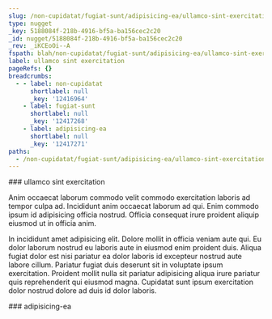 ```yaml
---
slug: /non-cupidatat/fugiat-sunt/adipisicing-ea/ullamco-sint-exercitation
type: nugget
_key: 5188084f-218b-4916-bf5a-ba156cec2c20
_id: nugget/5188084f-218b-4916-bf5a-ba156cec2c20
_rev: _iKCEoOi--A
fspath: blah/non-cupidatat/fugiat-sunt/adipisicing-ea/ullamco-sint-exercitation.md
label: ullamco sint exercitation
pageRefs: {}
breadcrumbs:
  - - label: non-cupidatat
      shortlabel: null
      _key: '12416964'
    - label: fugiat-sunt
      shortlabel: null
      _key: '12417268'
    - label: adipisicing-ea
      shortlabel: null
      _key: '12417271'
paths:
  - /non-cupidatat/fugiat-sunt/adipisicing-ea/ullamco-sint-exercitation
---
```


<NuggetArea>
<Nugget slug="/non-cupidatat/fugiat-sunt/adipisicing-ea/ullamco-sint-exercitation" type="nugget" _key="5188084f-218b-4916-bf5a-ba156cec2c20" _id="nugget/5188084f-218b-4916-bf5a-ba156cec2c20" _rev="_iKCEoOi--A" fspath="blah/non-cupidatat/fugiat-sunt/adipisicing-ea/ullamco-sint-exercitation.md" label="ullamco sint exercitation" paths="/non-cupidatat/fugiat-sunt/adipisicing-ea/ullamco-sint-exercitation">
<NuggetBody>
### ullamco sint exercitation

Anim occaecat laborum commodo velit commodo exercitation laboris ad tempor culpa ad. Incididunt anim occaecat laborum ad qui. Enim commodo ipsum id adipisicing officia nostrud. Officia consequat irure proident aliquip eiusmod ut in officia anim.

In incididunt amet adipisicing elit. Dolore mollit in officia veniam aute qui. Eu dolor laborum nostrud eu laboris aute in eiusmod enim proident duis. Aliqua fugiat dolor est nisi pariatur ea dolor laboris id excepteur nostrud aute labore cillum. Pariatur fugiat duis deserunt sit in voluptate ipsum exercitation. Proident mollit nulla sit pariatur adipisicing aliqua irure pariatur quis reprehenderit qui eiusmod magna. Cupidatat sunt ipsum exercitation dolor nostrud dolore ad duis id dolor laboris.

</NuggetBody>
<Breadcrumbs>
<Crumbs>
<Crumb _key="12416964" label="non-cupidatat" /><Crumb _key="12417268" label="fugiat-sunt" /><Crumb _key="12417271" label="adipisicing-ea" />
</Crumbs>
</Breadcrumbs>
</Nugget>

<NuggetsInbound>
</NuggetsInbound>
<NuggetsOutbound>
</NuggetsOutbound>
</NuggetArea>
<PassagesInbound>
<Passage direction="inbound" type="passage" _key="12417271" _id="passage/12417271" _rev="_iKCEoOe--_" label="adipisicing-ea" passage="adipisicing-ea" fspath="blah/non-cupidatat/fugiat-sunt/adipisicing-ea" paths="/non-cupidatat/fugiat-sunt/adipisicing-ea" slug="/non-cupidatat/fugiat-sunt/adipisicing-ea">
<NuggetBody>
### adipisicing-ea

</NuggetBody>
<Breadcrumbs>
<Crumbs>
<Crumb _key="12416964" label="non-cupidatat" /><Crumb _key="12417268" label="fugiat-sunt" />
</Crumbs>
</Breadcrumbs>
</Passage>

</PassagesInbound>
<PassagesOutbound>
</PassagesOutbound>